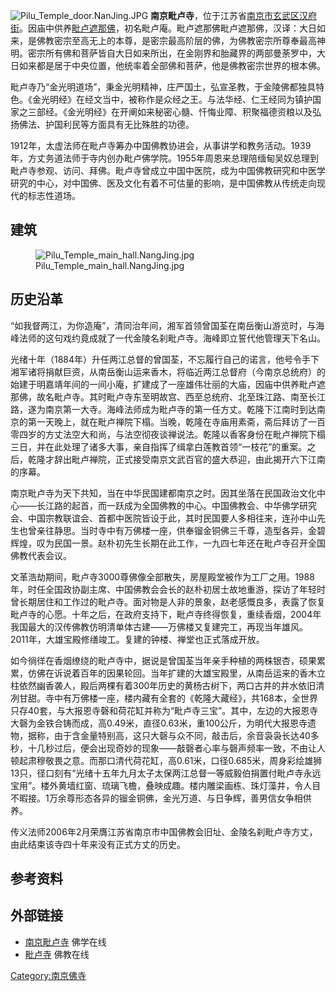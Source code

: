 {{文物保护单位
| 级别 = 市县级
| 省名 = 江苏省
| 市/县名 = 南京市
| 图片 = Pilu Temple.jpg 
| 名称 = 毗卢寺
| 编号 = 
| 分类 = 古建筑
| 所在 = [[南京市|南京市]][[玄武区|玄武区]]
| 时代 = [[清|清]]
| 登录 = 
|}}
[[File:Pilu_Temple_door.NanJing.JPG|thumb]]
'''南京毗卢寺'''，位于江苏省[[南京市|南京市]][[玄武区|玄武区]][[汉府街|汉府街]]。因庙中供养[[毗卢遮那佛|毗卢遮那佛]]，初名毗卢庵。毗卢遮那佛毗卢遮那佛，汉译：大日如来，是佛教密宗至高无上的本尊，是密宗最高阶层的佛，为佛教密宗所尊奉最高神明。密宗所有佛和菩萨皆自大日如来所出，在金刚界和胎藏界的两部曼荼罗中，大日如来都是居于中央位置，他统率着全部佛和菩萨，他是佛教密宗世界的根本佛。

毗卢寺乃“金光明道场”，秉金光明精神，庄严国土，弘宣圣教，于金陵佛都独具特色。《金光明经》在经文当中，被称作是众经之王。与法华经、仁王经同为镇护国家之三部经。《金光明经》在开阐如来秘密心髓、忏悔业障、积聚福德资粮以及弘扬佛法、护国利民等方面具有无比殊胜的功德。

1912年，太虚法师在毗卢寺筹办中国佛教协进会，从事讲学和教务活动。1939年，方丈务道法师于寺内创办毗卢佛学院。1955年周恩来总理陪缅甸吴奴总理到毗卢寺参观、访问、拜佛。毗卢寺曾成立中国中医院，成为中国佛教研究和中医学研究的中心，对中国佛、医及文化有着不可估量的影响，是中国佛教从传统走向现代的标志性道场。

== 建筑 ==
[[File:Pilu_Temple_main_hall.NangJing.jpg|left]]

== 历史沿革 ==

“如我督两江，为你造庵”，清同治年间，湘军首领曾国荃在南岳衡山游览时，与海峰法师的这句戏约竟成就了一代金陵名刹毗卢寺。海峰即立誓代他管理天下名山。

光绪十年（1884年）升任两江总督的曾国荃，不忘履行自己的诺言，他号令手下湘军诸将捐献巨资，从南岳衡山运来香木，将临近两江总督府（今南京总统府）的始建于明嘉靖年间的一间小庵，扩建成了一座雄伟壮丽的大庙，因庙中供养毗卢遮那佛，故名毗卢寺。其时毗卢寺东至明故宫、西至总统府、北至珠江路、南至长江路，遂为南京第一大寺。海峰法师成为毗卢寺的第一任方丈。乾隆下江南时到达南京的第一天晚上，就在毗卢禅院下榻。当晚，乾隆在寺庙用素斋，斋后拜访了一百零四岁的方丈法空大和尚，与法空彻夜谈禅说法。乾隆以香客身份在毗卢禅院下榻三日，并在此处理了诸多大事，亲自指挥了缉拿白莲教首领“一枝花”的重案。之后，乾隆才辞出毗卢禅院，正式接受南京文武百官的盛大恭迎，由此揭开六下江南的序幕。

南京毗卢寺为天下共知，当在中华民国建都南京之时。因其坐落在民国政治文化中心――长江路的起首，而一跃成为全国佛教的中心。中国佛教会、中华佛学研究会、中国宗教联谊会、首都中医院皆设于此，其时民国要人多相往来，连孙中山先生也曾亲往静思。当时寺中有万佛楼一座，供奉镏金铜佛三千尊，造型各异，金碧辉煌，叹为民国一景。赵朴初先生长期在此工作，一九四七年还在毗卢寺召开全国佛教代表会议。

文革浩劫期间，毗卢寺3000尊佛像全部散失，房屋殿堂被作为工厂之用。1988年，时任全国政协副主席、中国佛教会会长的赵朴初居士故地重游，探访了年轻时曾长期居住和工作过的毗卢寺。面对物是人非的景象，赵老感慨良多，表露了恢复毗卢寺的心愿。十年之后，在政府支持下，毗卢寺终得恢复，重续香烟，2004年我国最大的汉传佛教仿明清单体古建――万佛楼又复建完工，再现当年雄风。2011年，大雄宝殿修缮竣工。复建的钟楼、禅堂也正式落成开放。

如今徜徉在香烟缭绕的毗卢寺中，据说是曾国荃当年亲手种植的两株银杏，硕果累累，仿佛在诉说着百年的因果轮回。当年扩建的大雄宝殿里，从南岳运来的香木立柱依然幽香袭人，殿后两棵有着300年历史的黄杨古树下，两口古井的井水依旧清冽甘甜。寺中有万佛楼一座，楼内藏有全套的《乾隆大藏经》，共168本，全世界只存40套，与大报恩寺磬和荷花缸并称为“毗卢寺三宝”。其中，左边的大报恩寺大磬为金铁合铸而成，高0.49米，直径0.63米，重100公斤，为明代大报恩寺遗物，据称，由于含金量特别高，这只大磬与众不同，敲击后，余音袅袅长达40多秒，十几秒过后，便会出现奇妙的现象——敲磬者心率与磬声频率一致，不由让人顿起肃穆敬畏之意。而那口清代荷花缸，高0.61米，口径0.685米，周身彩绘雄狮13只，径口刻有“光绪十五年九月太子太保两江总督一等威毅伯捐置付毗卢寺永远宝用”。楼外黄墙红窗、琉璃飞檐，叠映成趣。楼内雕梁画栋、珠灯藻井，令人目不暇接。1万余尊形态各异的镏金铜佛，金光万道、与日争辉，善男信女争相供养。

传义法师2006年2月荣膺江苏省南京市中国佛教会旧址、金陵名刹毗卢寺方丈，由此结束该寺四十年来没有正式方丈的历史。

== 参考资料 ==
<div class="references-small">
<references />
</div>

==外部链接==
*[http://pilusi.cn/ 南京毗卢寺] {{Wayback|url=http://pilusi.cn/ |date=20090406165859 }} 佛学在线
*[http://news.fjnet.com/msgc/nr/200812/t20081226_98321.htm 毗卢寺] {{Wayback|url=http://news.fjnet.com/msgc/nr/200812/t20081226_98321.htm |date=20090615063026 }} 佛教在线

[[Category:南京佛寺|Category:南京佛寺]]